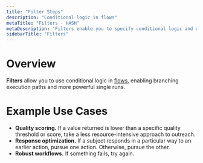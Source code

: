 ```yaml
---
title: "Filter Steps"
description: "Conditional logic in flows"
metaTitle: "Filters - HASH"
metaDescription: "Filters enable you to specify conditional logic and unlock branching paths in flows"
sidebarTitle: "Filters"
---
```


# Overview

**Filters** allow you to use conditional logic in [flows](/guide/flows), enabling branching execution paths and more powerful single runs.

# Example Use Cases

- **Quality scoring.** If a value returned is lower than a specific quality threshold or score, take a less resource-intensive approach to outreach.
- **Response optimization.** If a subject responds in a particular way to an earlier action, pursue one action. Otherwise, pursue the other.
- **Robust workflows.** If something fails, try again.
